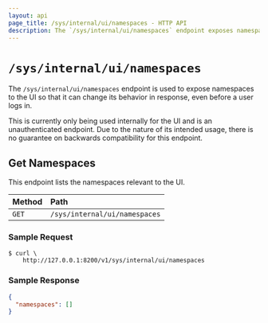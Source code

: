 ```yaml
---
layout: api
page_title: /sys/internal/ui/namespaces - HTTP API
description: The `/sys/internal/ui/namespaces` endpoint exposes namespaces to the UI.
---
```


# `/sys/internal/ui/namespaces`

The `/sys/internal/ui/namespaces` endpoint is used to expose namespaces
to the UI so that it can change its behavior in response, even before a user logs in.

This is currently only being used internally for the UI and is
an unauthenticated endpoint. Due to the nature of its intended usage, there is no
guarantee on backwards compatibility for this endpoint.

## Get Namespaces

This endpoint lists the namespaces relevant to the UI.

| Method | Path                             |
| :----- | :------------------------------- |
| `GET`  | `/sys/internal/ui/namespaces` |

### Sample Request

```shell-session
$ curl \
    http://127.0.0.1:8200/v1/sys/internal/ui/namespaces
```

### Sample Response

```json
{
  "namespaces": []
}
```
